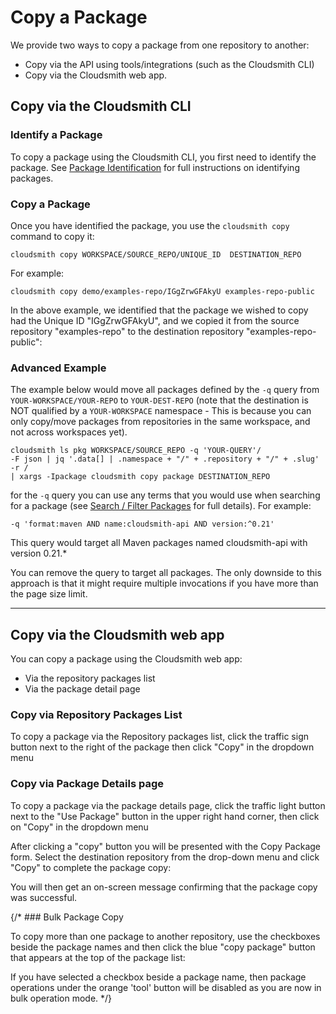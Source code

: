 
# Copy a Package

We provide two ways to copy a package from one repository to another: 

- Copy via the API using tools/integrations (such as the Cloudsmith CLI) 
- Copy via the Cloudsmith web app.

## Copy via the Cloudsmith CLI

### Identify a Package

To copy a package using the Cloudsmith CLI, you first need to identify the package.  See [Package Identification](/artifact-management/identifying-a-package) for full instructions on identifying packages. 

### Copy a Package

Once you have identified the package, you use the `cloudsmith copy` command to copy it: 

```shell
cloudsmith copy WORKSPACE/SOURCE_REPO/UNIQUE_ID  DESTINATION_REPO
```

For example: 

```
cloudsmith copy demo/examples-repo/IGgZrwGFAkyU examples-repo-public
```

In the above example, we identified that the package we wished to copy had the Unique ID "IGgZrwGFAkyU", and we copied it from the source repository "examples-repo" to the destination repository "examples-repo-public": 

<BlockImage src={img73d2343_copy_pkg_cli} alt="cloudsmith copy CLI example"></BlockImage>


### Advanced Example

The example below would move all packages defined by the `-q` query from `YOUR-WORKSPACE/YOUR-REPO` to `YOUR-DEST-REPO` (note that the destination is NOT qualified by a `YOUR-WORKSPACE` namespace - This is because you can only copy/move packages from repositories in the same workspace, and not across workspaces yet).

```shell bash
cloudsmith ls pkg WORKSPACE/SOURCE_REPO -q 'YOUR-QUERY'/
-F json | jq '.data[] | .namespace + "/" + .repository + "/" + .slug' -r / 
| xargs -Ipackage cloudsmith copy package DESTINATION_REPO
```

for the `-q` query you can use any terms that you would use when searching for a package (see [Search / Filter Packages](/artifact-management/search-filter-sort-packages) for full details). For example: 

`-q 'format:maven AND name:cloudsmith-api AND version:^0.21'` 

This query would target all Maven packages named cloudsmith-api with version 0.21.\*

You can remove the query to target all packages. The only downside to this approach is that it might require multiple invocations if you have more than the page size limit.

***

## Copy via the Cloudsmith web app

You can copy a package using the Cloudsmith web app:

- Via the repository packages list
- Via the package detail page

### Copy via Repository Packages List

To copy a package via the Repository packages list, click the traffic sign button next to the right of the package then click "Copy" in the dropdown menu

<BlockImage src={imgc0fe9e7f6a94d3e67481271bf3b87c87854bc8dcd530bd9257af9084eb249fe5_pckgcopy} alt=""></BlockImage>


### Copy via Package Details page

To copy a package via the package details page, click the traffic light button next to the "Use Package" button in the upper right hand corner, then click on "Copy" in the dropdown menu

<BlockImage src={imgae80b5ebfb4cc08804fde42b194168add7dcc0af33192fd6d772aef4e1624867_pckgcopy2} alt=""></BlockImage>

After clicking a "copy" button you will be presented with the Copy Package form.  Select the destination repository from the drop-down menu and click "Copy" to complete the package copy: 

<BlockImage src={img5c4d3d82e60dfc5aab3d4866add99550c5b4ecb7e8d387fb0bd29ac927e3b697_Screenshot_2024_11_12_at_2_11_39_PM} alt=""></BlockImage>

You will then get an on-screen message confirming that the package copy was successful.

{/* ### Bulk Package Copy

To copy more than one package to another repository, use the checkboxes beside the package names and then click the blue "copy package" button that appears at the top of the package list:

<BlockImage src={img0824a39_bulk_package_copy_ui} alt="Bulk Package Copy"></BlockImage>

<Note variant="note">
If you have selected a checkbox beside a package name, then package operations under the orange 'tool' button will be disabled as you are now in bulk operation mode.
</Note> */}
